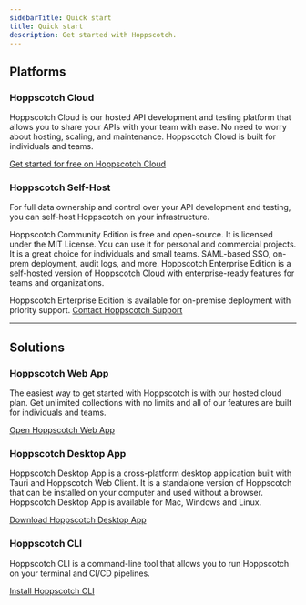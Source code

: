 ```yaml
---
sidebarTitle: Quick start
title: Quick start
description: Get started with Hoppscotch.
---
```


## Platforms

### Hoppscotch Cloud

Hoppscotch Cloud is our hosted API development and testing platform that allows you to share your APIs with your team with ease. No need to worry about hosting, scaling, and maintenance. Hoppscotch Cloud is built for individuals and teams.

[Get started for free on Hoppscotch Cloud](https://hoppscotch.io)

### Hoppscotch Self-Host

For full data ownership and control over your API development and testing, you can self-host Hoppscotch on your infrastructure.

<CardGroup cols={2}>
  <Card title="Community Edition" iconType="light" icon="circle-arrow-right" href="/documentation/self-host/community-edition/getting-started">
    Hoppscotch Community Edition is free and open-source. It is licensed under the MIT License. You can use it for personal and commercial projects. It is a great choice for individuals and small teams.
  </Card>
  <Card title="Enterprise Edition" iconType="light" icon="circle-arrow-right" href="/documentation/self-host/enterprise-edition/getting-started">
    SAML-based SSO, on-prem deployment, audit logs, and more. Hoppscotch Enterprise Edition is a self-hosted version of Hoppscotch Cloud with enterprise-ready features for teams and organizations.
  </Card>
</CardGroup>

<Tip>Hoppscotch Enterprise Edition is available for on-premise deployment with priority support. [Contact Hoppscotch Support](/support/getting-started/contact)</Tip>

---

## Solutions

### Hoppscotch Web App

The easiest way to get started with Hoppscotch is with our hosted cloud plan. Get unlimited collections with no limits and all of our features are built for individuals and teams.

[Open Hoppscotch Web App](https://hoppscotch.io)

### Hoppscotch Desktop App

Hoppscotch Desktop App is a cross-platform desktop application built with Tauri and Hoppscotch Web Client. It is a standalone version of Hoppscotch that can be installed on your computer and used without a browser. Hoppscotch Desktop App is available for Mac, Windows and Linux.

[Download Hoppscotch Desktop App](https://hoppscotch.com/download)

### Hoppscotch CLI

Hoppscotch CLI is a command-line tool that allows you to run Hoppscotch on your terminal and CI/CD pipelines.

[Install Hoppscotch CLI](/documentation/clients/cli/overview)
